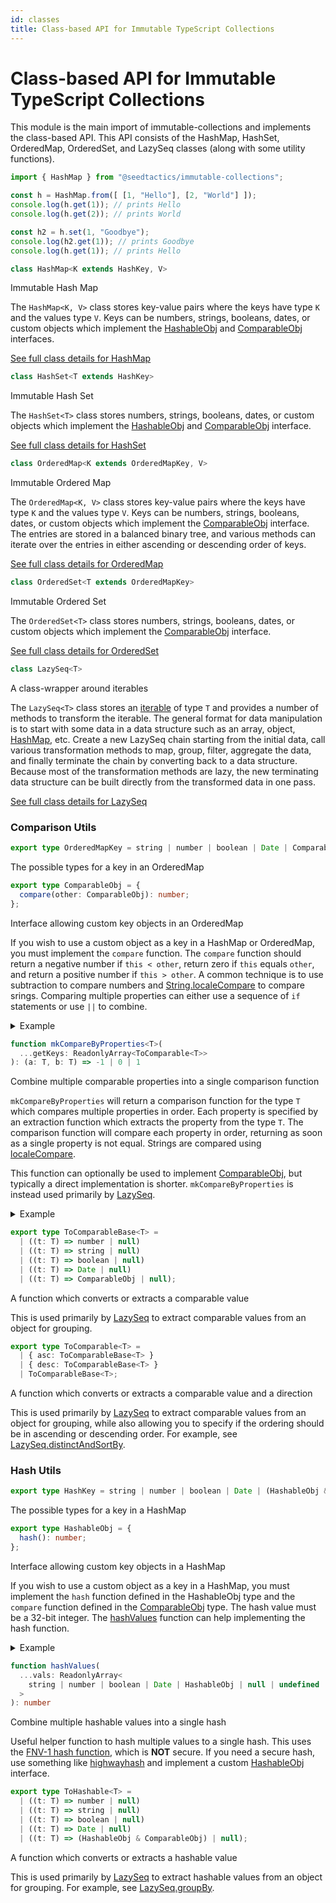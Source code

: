 ```yaml
---
id: classes
title: Class-based API for Immutable TypeScript Collections
---
```



# Class-based API for Immutable TypeScript Collections

This module is the main import of immutable-collections and implements the class-based API.
This API consists of the HashMap, HashSet, OrderedMap, OrderedSet, and LazySeq classes (along
with some utility functions).

```ts
import { HashMap } from "@seedtactics/immutable-collections";

const h = HashMap.from([ [1, "Hello"], [2, "World"] ]);
console.log(h.get(1)); // prints Hello
console.log(h.get(2)); // prints World

const h2 = h.set(1, "Goodbye");
console.log(h2.get(1)); // prints Goodbye
console.log(h.get(1)); // prints Hello
```

<Export anchor="HashMap" src="https://github.com/SeedTactics/immutable-collections/blob/776b40fd727e8a550097dc2c6969ea96bd05e713/src/api/hashmap.ts#L42">

```typescript
class HashMap<K extends HashKey, V>
```

</Export>

<Summary>

Immutable Hash Map

</Summary>

<Remarks>

The `HashMap<K, V>` class stores key-value pairs where the keys have type `K`
and the values type `V`.  Keys can be numbers, strings, booleans, dates, or
custom objects which implement the [HashableObj](classes#HashableObj) and [ComparableObj](classes#ComparableObj) interfaces.


</Remarks>

[See full class details for HashMap](./hashmap)

<Export anchor="HashSet" src="https://github.com/SeedTactics/immutable-collections/blob/776b40fd727e8a550097dc2c6969ea96bd05e713/src/api/hashset.ts#L39">

```typescript
class HashSet<T extends HashKey>
```

</Export>

<Summary>

Immutable Hash Set

</Summary>

<Remarks>

The `HashSet<T>` class stores numbers, strings, booleans, dates, or custom objects which implement the
[HashableObj](classes#HashableObj) and [ComparableObj](classes#ComparableObj) interface.


</Remarks>

[See full class details for HashSet](./hashset)

<Export anchor="OrderedMap" src="https://github.com/SeedTactics/immutable-collections/blob/776b40fd727e8a550097dc2c6969ea96bd05e713/src/api/orderedmap.ts#L57">

```typescript
class OrderedMap<K extends OrderedMapKey, V>
```

</Export>

<Summary>

Immutable Ordered Map

</Summary>

<Remarks>

The `OrderedMap<K, V>` class stores key-value pairs where the keys have type `K` and the values type `V`.
Keys can be numbers, strings, booleans, dates, or custom objects which implement the [ComparableObj](classes#ComparableObj) interface.
The entries are stored in a balanced binary tree, and various methods can iterate over the entries in either ascending
or descending order of keys.


</Remarks>

[See full class details for OrderedMap](./orderedmap)

<Export anchor="OrderedSet" src="https://github.com/SeedTactics/immutable-collections/blob/776b40fd727e8a550097dc2c6969ea96bd05e713/src/api/orderedset.ts#L55">

```typescript
class OrderedSet<T extends OrderedMapKey>
```

</Export>

<Summary>

Immutable Ordered Set

</Summary>

<Remarks>

The `OrderedSet<T>` class stores numbers, strings, booleans, dates, or custom objects which implement the
[ComparableObj](classes#ComparableObj) interface.


</Remarks>

[See full class details for OrderedSet](./orderedset)

<Export anchor="LazySeq" src="https://github.com/SeedTactics/immutable-collections/blob/776b40fd727e8a550097dc2c6969ea96bd05e713/src/lazyseq.ts#L49">

```typescript
class LazySeq<T>
```

</Export>

<Summary>

A class-wrapper around iterables

</Summary>

<Remarks>

The `LazySeq<T>` class stores an [iterable](https://developer.mozilla.org/en-US/docs/Web/JavaScript/Reference/Iteration_protocols#The_iterable_protocol)
of type `T` and provides a number of methods to transform the iterable.
The general format for data manipulation is to start with some data in
a data structure such as an array, object, [HashMap](hashmap#HashMap), etc. Create a new
LazySeq chain starting from the initial data, call various transformation
methods to map, group, filter, aggregate the data, and finally terminate the
chain by converting back to a data structure. Because most of the transformation
methods are lazy, the new terminating data structure can be built directly from the
transformed data in one pass.


</Remarks>

[See full class details for LazySeq](./lazyseq)

### Comparison Utils

<Export anchor="OrderedMapKey" src="https://github.com/SeedTactics/immutable-collections/blob/776b40fd727e8a550097dc2c6969ea96bd05e713/src/data-structures/comparison.ts#L42">

```typescript
export type OrderedMapKey = string | number | boolean | Date | ComparableObj;
```

</Export>

<Summary>

The possible types for a key in an OrderedMap

</Summary>


<Export anchor="ComparableObj" src="https://github.com/SeedTactics/immutable-collections/blob/776b40fd727e8a550097dc2c6969ea96bd05e713/src/data-structures/comparison.ts#L30">

```typescript
export type ComparableObj = {
  compare(other: ComparableObj): number;
};
```

</Export>

<Summary>

Interface allowing custom key objects in an OrderedMap

</Summary>

<Remarks>

If you wish to use a custom object as a key in a HashMap or OrderedMap, you must implement the `compare` function.
The `compare` function should return a negative number if `this < other`, return zero if `this` equals `other`, and
return a positive number if `this > other`.  A common technique is to use subtraction to compare numbers
and [String.localeCompare](https://developer.mozilla.org/en-US/docs/Web/JavaScript/Reference/Global_Objects/String/localeCompare)
to compare srings.  Comparing multiple properties can either use a sequence of `if` statements or use `||` to combine.

<details>

<summary>Example</summary>

<div>

```ts
class SomeKey {
 public readonly a: number;
 public readonly b: string;
 constructor(a: number, b: string) {
   this.a = a;
   this.b = b;
 }

 compare(other: SomeKey): number {
   return (this.a - other.a) || this.b.localeCompare(other.b);
 }
}
```

</div>

</details>


</Remarks>

<Export anchor="mkCompareByProperties" src="https://github.com/SeedTactics/immutable-collections/blob/776b40fd727e8a550097dc2c6969ea96bd05e713/src/data-structures/comparison.ts#L133">

```typescript
function mkCompareByProperties<T>(
  ...getKeys: ReadonlyArray<ToComparable<T>>
): (a: T, b: T) => -1 | 0 | 1
```

</Export>

<Summary>

Combine multiple comparable properties into a single comparison function

</Summary>

<Remarks>

`mkCompareByProperties` will return a comparison function for the type `T` which
compares multiple properties in order.  Each property is specified by an
extraction function which extracts the property from the type `T`.  The comparison
function will compare each property in order, returning as soon as a single property is
not equal.  Strings are compared using
[localeCompare](https://developer.mozilla.org/en-US/docs/Web/JavaScript/Reference/Global_Objects/String/localeCompare).

This function can optionally be used to implement [ComparableObj](#ComparableObj), but typically
a direct implementation is shorter.  `mkCompareByProperties` is instead used primarily
by [LazySeq](lazyseq#LazySeq).

<details>

<summary>Example</summary>

<div>

```ts
type Foo = {
  readonly someNum: number;
  readonly someStr: string;
}

const compareFoo: (a: Foo, b: Foo) => -1 | 0 | 1 = mkCompareByProperties(
  f => f.someNum,
  { desc: f => f.someStr }
);

console.log(compareFoo(
  { someNum: 1, someStr: "Hello"},
  { someNum: 2, someStr: "Hello"}
)); // prints -1
console.log(compareFoo(
  { someNum: 42, someStr: "AAA"},
  { someNum: 42, someStr: "ZZZ"}
)); // prints 1 due to descending ordering of the strings
```

</div>

</details>


</Remarks>

<Export anchor="ToComparableBase" src="https://github.com/SeedTactics/immutable-collections/blob/776b40fd727e8a550097dc2c6969ea96bd05e713/src/data-structures/comparison.ts#L51">

```typescript
export type ToComparableBase<T> =
  | ((t: T) => number | null)
  | ((t: T) => string | null)
  | ((t: T) => boolean | null)
  | ((t: T) => Date | null)
  | ((t: T) => ComparableObj | null);
```

</Export>

<Summary>

A function which converts or extracts a comparable value

</Summary>

<Remarks>

This is used primarily by [LazySeq](lazyseq#LazySeq) to extract comparable values from an object for grouping.


</Remarks>

<Export anchor="ToComparable" src="https://github.com/SeedTactics/immutable-collections/blob/776b40fd727e8a550097dc2c6969ea96bd05e713/src/data-structures/comparison.ts#L67">

```typescript
export type ToComparable<T> =
  | { asc: ToComparableBase<T> }
  | { desc: ToComparableBase<T> }
  | ToComparableBase<T>;
```

</Export>

<Summary>

A function which converts or extracts a comparable value and a direction

</Summary>

<Remarks>

This is used primarily by [LazySeq](lazyseq#LazySeq) to extract comparable values from an object for grouping,
while also allowing you to specify if the ordering should be in ascending or descending order.
For example, see [LazySeq.distinctAndSortBy](lazyseq#distinctAndSortBy).


</Remarks>

### Hash Utils

<Export anchor="HashKey" src="https://github.com/SeedTactics/immutable-collections/blob/776b40fd727e8a550097dc2c6969ea96bd05e713/src/data-structures/hashing.ts#L70">

```typescript
export type HashKey = string | number | boolean | Date | (HashableObj & ComparableObj);
```

</Export>

<Summary>

The possible types for a key in a HashMap

</Summary>


<Export anchor="HashableObj" src="https://github.com/SeedTactics/immutable-collections/blob/776b40fd727e8a550097dc2c6969ea96bd05e713/src/data-structures/hashing.ts#L43">

```typescript
export type HashableObj = {
  hash(): number;
};
```

</Export>

<Summary>

Interface allowing custom key objects in a HashMap

</Summary>

<Remarks>

If you wish to use a custom object as a key in a HashMap, you must implement the `hash` function
defined in the HashableObj type and the `compare` function defined in the [ComparableObj](#ComparableObj) type.
The hash value must be a 32-bit integer.  The [hashValues](#hashValues) function can help implementing
the hash function.

<details>

<summary>Example</summary>

<div>

```ts
class SomeKey {
 public readonly a: number;
 public readonly b: string;
 constructor(a: number, b: string) {
   this.a = a;
   this.b = b;
 }

 hash(): number {
   return hashValues(this.a, this.b);
 }

 compare(other: SomeKey): number {
   return (this.a - other.a) || this.b.localeCompare(other.b);
 }
}
```

</div>

</details>


</Remarks>

<Export anchor="hashValues" src="https://github.com/SeedTactics/immutable-collections/blob/776b40fd727e8a550097dc2c6969ea96bd05e713/src/data-structures/hashing.ts#L146">

```typescript
function hashValues(
  ...vals: ReadonlyArray<
    string | number | boolean | Date | HashableObj | null | undefined
  >
): number
```

</Export>

<Summary>

Combine multiple hashable values into a single hash

</Summary>

<Remarks>

Useful helper function to hash multiple values to a single hash.
This uses the [FNV-1 hash function](https://en.wikipedia.org/wiki/Fowler%E2%80%93Noll%E2%80%93Vo_hash_function), which is
**NOT** secure.  If you need a secure hash, use something like [highwayhash](https://github.com/google/highwayhash#third-party-implementations--bindings)
and implement a custom [HashableObj](#HashableObj) interface.


</Remarks>

<Export anchor="ToHashable" src="https://github.com/SeedTactics/immutable-collections/blob/776b40fd727e8a550097dc2c6969ea96bd05e713/src/data-structures/hashing.ts#L59">

```typescript
export type ToHashable<T> =
  | ((t: T) => number | null)
  | ((t: T) => string | null)
  | ((t: T) => boolean | null)
  | ((t: T) => Date | null)
  | ((t: T) => (HashableObj & ComparableObj) | null);
```

</Export>

<Summary>

A function which converts or extracts a hashable value

</Summary>

<Remarks>

This is used primarily by [LazySeq](lazyseq#LazySeq) to extract hashable values from an object for grouping.
For example, see [LazySeq.groupBy](lazyseq#groupBy).


</Remarks>

